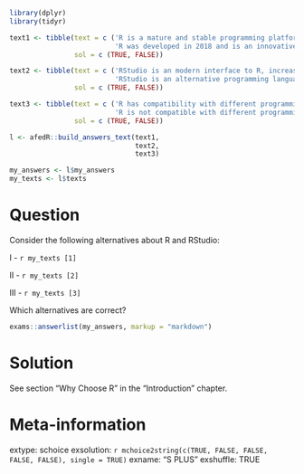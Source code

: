 ```r
library(dplyr)
library(tidyr)

text1 <- tibble(text = c ('R is a mature and stable programming platform;',
                          'R was developed in 2018 and is an innovative and unstable project;'),
                sol = c (TRUE, FALSE))

text2 <- tibble(text = c ('RStudio is an modern interface to R, increasing productivity;',
                          'RStudio is an alternative programming language to R;'),
                sol = c (TRUE, FALSE))

text3 <- tibble(text = c ('R has compatibility with different programming languages;',
                          'R is not compatible with different programming languages;'),
                sol = c (TRUE, FALSE))

l <- afedR::build_answers_text(text1,
                               text2,
                               text3)

my_answers <- l$my_answers
my_texts <- l$texts
```

Question
========

Consider the following alternatives about R and RStudio:

I - `r my_texts [1]`

II - `r my_texts [2]`

III - `r my_texts [3]`

Which alternatives are correct?

```r
exams::answerlist(my_answers, markup = "markdown")
```

Solution
================

See section "Why Choose R" in the "Introduction" chapter.

Meta-information
================
extype: schoice
exsolution: `r mchoice2string(c(TRUE, FALSE, FALSE, FALSE, FALSE), single = TRUE)`
exname: "S PLUS"
exshuffle: TRUE

